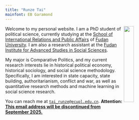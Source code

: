 ```yaml
---
title: "Runze Tai"
mainfont: EB Garamond
---
```



<img align="right" src="photo.jpg" width="25%">
Welcome to my personal website. I am a PhD student of political science, currently studying at the [School of International Relations and Public Affairs](https://sirpa.fudan.edu.cn) of [Fudan University](https://fudan.edu.cn). I am also a research assistant at the [Fudan Institute for Advanced Studies in Social Sciences](https://ias.fudan.edu.cn). 

My major is Comparative Politics, and my current research interests lie in historical political economy, historical sociology, and social science methodology. Specifically, I am interested in state capacity, state building, authoritarianism, conflict and war, as well as quantitative research methods and machine learning in social science research.

You can reach me at [`tai_runze@ecupl.edu.cn`](mailto: tai_runze@ecupl.edu.cn). **Attention: <u>This email address will be discontinued from September 2025.</u>**